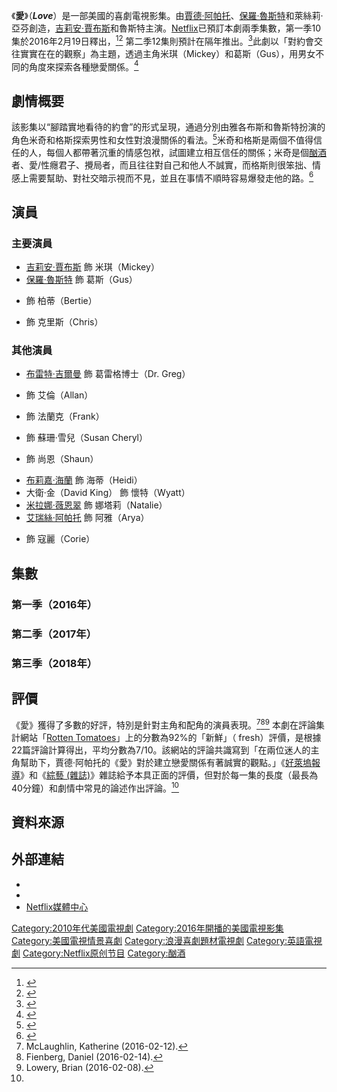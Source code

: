 {{about|美國Netflix於2016年開播的電視喜劇|其他相似主題條目|愛 (消歧義)}}
{{infobox television
 |show_name = 愛
 |eng_name = ''Love''
 |image  = 
 |caption =
 |genre = [[浪漫喜劇|浪漫喜劇]]
 |creator = {{Plainlist|
* [[賈德·阿帕托|賈德·阿帕托]]
* [[保羅·魯斯特|保羅·魯斯特]]
* 萊絲莉·亞芬
}}
 |director = 
 |starring = {{Plainlist|
* [[吉莉安·賈布斯|吉莉安·賈布斯]]
* 保羅·魯斯特
}}
 |writer = 
 |num_seasons = 3
 |num_episodes = 34
 |list_episodes = #集數
 |country = {{USA}}
 |language = [[英語|英語]]
 |runtime = 30–40分
 |camera = [[單鏡頭模式|單鏡頭模式]]
 |distributor = [[Netflix|Netflix]]
 |network = Netflix
 |executive_producer = {{Plainlist|
* 賈德·阿帕托
* 保羅·魯斯特
* 萊絲莉·亞芬
* {{link-en|布蘭特·弗瑞斯特|Brent Forrester}}
* {{link-en|迪恩·霍蘭德|Dean Holland}}
}}
 |producer = 
 |company = {{Plainlist|
* {{link-en|阿帕托製作公司|Apatow Productions}}
* [[傳奇電影公司|傳奇電視]]
}}
 |first_aired = {{Start date|2016|2|19}}
 |last_aired = {{End date|2018|3|9}}
 |picture_format =
 |release = 
 |website = https://www.netflix.com/title/80026506
 |related = 
 |台灣名稱 = 愛
 |港澳名稱 = 愛
 |新加坡名稱 = 爱·恋
 |馬來西亞名稱 = 爱·恋
}}

《'''愛'''》（'''''Love'''''）是一部美國的喜劇電視影集。由[[賈德·阿帕托|賈德·阿帕托]]、[[保羅·魯斯特|保羅·魯斯特]]和萊絲莉·亞芬創造，[[吉莉安·賈布斯|吉莉安·賈布斯]]和魯斯特主演。[[Netflix|Netflix]]已預訂本劇兩季集數，第一季10集於2016年2月19日釋出，<ref>{{Cite web|last = Malone|first = Michael|date = 4 January 2015|url = http://www.broadcastingcable.com/news/programming/apatow-comedy-love-gets-feb-19-netflix-debut/146656/|title = Apatow Comedy ‘Love’ Gets Feb. 19 Netflix Debut|publisher = ''broadcastingcable.com''|accessdate = 4 January 2015|archive-date = 2016-03-02|archive-url = https://web.archive.org/web/20160302072835/http://www.broadcastingcable.com/news/programming/apatow-comedy-love-gets-feb-19-netflix-debut/146656/|dead-url = no}}</ref><ref>{{Cite web|last1 = Petski|first1 = Denise|url = http://deadline.com/2016/01/judd-apatow-love-netflix-premiere-teaser-1201675508/|title = Judd Apatow Netflix Comedy Series ‘Love’ Gets Premiere Date — First-Look Teaser|work = [[Deadline.com|Deadline.com]]|date = January 4, 2016|accessdate = January 4, 2016|archive-date = 2016-03-08|archive-url = https://web.archive.org/web/20160308041203/http://deadline.com/2016/01/judd-apatow-love-netflix-premiere-teaser-1201675508/|dead-url = no}}</ref> 第二季12集則預計在隔年推出。<ref name="s2">{{Cite web|last = Littleton|first = Cynthia|date = 16 September 2014|url = http://variety.com/2014/digital/news/netflix-recuits-judd-apatow-handing-2-season-order-lesley-arfin-comedy-love-1201306514/|title = Netflix Recruits Judd Apatow, Handing 2-Season Order to Lesley Arfin Comedy 'Love'|publisher = ''Variety.com''|access-date = 2016-02-20|archive-date = 2014-09-19|archive-url = https://web.archive.org/web/20140919094111/http://variety.com/2014/digital/news/netflix-recuits-judd-apatow-handing-2-season-order-lesley-arfin-comedy-love-1201306514/|dead-url = no}}</ref>此劇以「對約會交往實實在在的觀察」為主題，透過主角米琪（Mickey）和葛斯（Gus），用男女不同的角度來探索各種戀愛關係。<ref>{{Cite web|last = Carlson|first = Jay|date = 31 July 2015|url = http://indierevolver.com/2015/07/31/indie-revolver-exclusive-a-synopsis-and-very-early-look-at-the-judd-apatow-created-netflix-original-series-love-starring-gillian-jacobs-and-paul-rust/|title = A Synopsis and Very Early Look at the Judd Apatow Created Netflix Original Series ‘Love’ Starring Gillian Jacobs and Paul Rust.|publisher = ''IndieRevolver.com''|access-date = 2016-02-20|archive-date = 2016-05-06|archive-url = https://web.archive.org/web/20160506011859/https://indierevolver.com/2015/07/31/indie-revolver-exclusive-a-synopsis-and-very-early-look-at-the-judd-apatow-created-netflix-original-series-love-starring-gillian-jacobs-and-paul-rust/|dead-url = no}}</ref>
== 劇情概要 ==
該影集以“腳踏實地看待的約會”的形式呈現，通過分別由雅各布斯和魯斯特扮演的角色米奇和格斯探索男性和女性對浪漫關係的看法。<ref>{{cite web|last=Carlson|first=Jay|date=31 July 2015|url=http://indierevolver.com/2015/07/31/indie-revolver-exclusive-a-synopsis-and-very-early-look-at-the-judd-apatow-created-netflix-original-series-love-starring-gillian-jacobs-and-paul-rust/|title=A Synopsis and Very Early Look at the Judd Apatow Created Netflix Original Series 'Love' Starring Gillian Jacobs and Paul Rust|publisher=IndieRevolver.com|access-date=23 September 2015|archive-date=6 May 2016|archive-url=https://web.archive.org/web/20160506011859/https://indierevolver.com/2015/07/31/indie-revolver-exclusive-a-synopsis-and-very-early-look-at-the-judd-apatow-created-netflix-original-series-love-starring-gillian-jacobs-and-paul-rust/|url-status=live}}</ref>米奇和格斯是兩個不值得信任的人，每個人都帶著沉重的情感包袱，試圖建立相互信任的關係；米奇是個[[酗酒|酗酒]]者、愛/性癮君子、攪局者，而且往往對自己和他人不誠實，而格斯則很笨拙、情感上需要幫助、對社交暗示視而不見，並且在事情不順時容易爆發走他的路。<ref>{{cite web|url=https://www.vulture.com/2018/03/love-series-finale-discussed.html|title='Love' Netflix Finale: What Happens to Mickey and Gus?|first=Jen|last=Chaney|date=16 March 2018|work=Vulture|access-date=11 August 2020|archive-date=3 August 2020|archive-url=https://web.archive.org/web/20200803090717/https://www.vulture.com/2018/03/love-series-finale-discussed.html|url-status=live}}</ref>

==演員==
=== 主要演員 ===
* [[吉莉安·賈布斯|吉莉安·賈布斯]] 飾 米琪（Mickey）
* [[保羅·魯斯特|保羅·魯斯特]] 飾 葛斯（Gus）
* {{link-en|克勞蒂亞·歐朵赫緹|Claudia O'Doherty}} 飾 柏蒂（Bertie）
* {{link-en|克里斯·威泰斯克|Chris Witaske}} 飾 克里斯（Chris）

=== 其他演員 ===
* [[布雷特·吉爾曼|布雷特·吉爾曼]] 飾 葛雷格博士（Dr. Greg）
* {{link-en|戴夫·阿倫|Dave Allen}} 飾 艾倫（Allan）
* {{link-en|史蒂夫・巴農斯|Steve Bannos}} 飾 法蘭克（Frank）
* {{link-en|翠西·索姆斯|Tracie Thoms}} 飾 蘇珊·雪兒（Susan Cheryl）
* {{link-en|珊多兒·克萊瑞特|Chantal Claret}} 飾 尚恩（Shaun）
* [[布莉嘉·海蘭|布莉嘉·海蘭]] 飾 海蒂（Heidi）
* 大衛·金（David King） 飾 懷特（Wyatt）
* [[米拉娜·薇恩翠|米拉娜·薇恩翠]] 飾 娜塔莉（Natalie）
* [[艾瑞絲·阿帕托|艾瑞絲·阿帕托]] 飾 阿雅（Arya）
* {{link-en|查琳·李|Charlene Yi}} 飾 寇麗（Corie）

== 集數 ==
<onlyinclude>
{{Series overview
|released=y
|allreleased=y
|color1=#B11412
|link1=#第一季（2016年）
|episodes1=10
|start1={{Start date|2016|2|19}}
|color2=#B0C4DE
|link2=#第二季（2017年）
|episodes2=12
|start2={{Start date|2017|3|10}}
|color3=#F6BAC4
|link3=#第三季（2018年）
|episodes3=12
|start3={{Start date|2018|3|9}}}}</onlyinclude>


=== 第一季（2016年） ===
{{Episode table |background=#B11412 |overall= |title= |director= |writer= |airdate= |release=y |episodes=
{{Episode list
| EpisodeNumber = 1
| Title = 初見
| AltTitle   = It Begins
| DirectedBy = {{link-en|迪恩·霍蘭德|Dean Holland}}
| WrittenBy = [[賈德·阿帕托|賈德·阿帕托]]、萊絲莉·亞芬、[[保羅·魯斯特|保羅·魯斯特]]
| OriginalAirDate = {{Start date|2016|2|19}}
| ShortSummary = 米琪和格斯各自和前任對象難堪的分手了。正當兩人還在療傷之際，米琪在教會大鬧一場，格斯則栽入混亂的豔遇。
| LineColor = B11412
}}
{{Episode list
| EpisodeNumber = 2
| Title = 漫長的一天
| AltTitle   =One Long Day
| DirectedBy = 迪恩·霍蘭德
| WrittenBy = 萊絲莉·亞芬、保羅·魯斯特、{{link-en|布蘭特·弗瑞斯特|Brent Forrester}}
| OriginalAirDate = {{Start date|2016|2|19}}
| ShortSummary = 格斯挺身而出，幫米琪脫困後，兩人就在洛杉磯街頭展開一場離奇的長征冒險之旅。
| LineColor = B11412
}}

{{Episode list
| EpisodeNumber = 3
| Title = 考試通過
| AltTitle   =Tested
| DirectedBy = [[約翰·斯萊特瑞|約翰·斯萊特瑞]]
| WrittenBy = 賈德·阿帕托、保羅·魯斯特
| OriginalAirDate = {{Start date|2016|2|19}}
| ShortSummary = 格斯在職場碰上一道不成則敗的難題。米琪與老闆的互動，則充滿危險的新變數。
| LineColor = B11412
}}
{{Episode list
| EpisodeNumber = 4
| Title = 派對
| AltTitle   =Party in the Hills
| DirectedBy = 約翰·斯萊特瑞
| WrittenBy = 亞歷山卓·瑞許菲德
| OriginalAirDate = {{Start date|2016|2|19}}
| ShortSummary = 米琪邀請格斯參加一場派對，卻得在派對上面對不堪的過去，導致局面一團混亂且多災多難。
| LineColor = B11412
}}
{{Episode list
| EpisodeNumber = 5
| Title = 約會
| AltTitle   =The Date
| DirectedBy = {{link-en|瑪姬·凱莉|Maggie Carey}}
| WrittenBy = 賈德·阿帕托、保羅·魯斯特
| OriginalAirDate = {{Start date|2016|2|19}}
| ShortSummary = 米琪努力讓生活回到正軌，格斯和博蒂約會時的誇張行為，則讓人捧腹大笑。
| LineColor = B11412
}}
{{Episode list
| EpisodeNumber = 6
| Title = 安迪
| AltTitle   =Andy
| DirectedBy = [[喬·斯萬伯格|喬·斯萬伯格]]
| WrittenBy = 戴夫·金
| OriginalAirDate = {{Start date|2016|2|19}}
| ShortSummary = 重拾信心的格斯，總能讓片場的人忍不住多看他幾眼。米琪則在廣播電台度過煩人的一天，因此焦躁不已。
| LineColor = B11412
}}
{{Episode list
| EpisodeNumber = 7
| Title = 魔術
| AltTitle   =Magic
| DirectedBy = [[史蒂夫·布西密|史蒂夫·布西密]]
| WrittenBy = 萊絲莉·亞芬
| OriginalAirDate = {{Start date|2016|2|19}}
| ShortSummary = 格斯展開行動，要讓米琪在兩人的第一場正式約會中，馬上為他神魂顛倒，可惜計畫趕不上變化。
| LineColor = B11412
}}
{{Episode list
| EpisodeNumber = 8
| Title = 片尾主題曲
| AltTitle   =Closing Title Song
| DirectedBy = {{link-en|麥可·休瓦特|Michael Showalter}}
| WrittenBy = 阿里·瓦勒
| OriginalAirDate = {{Start date|2016|2|19}}
| ShortSummary = 格斯展開行動，要讓米琪在兩人的第一場正式約會中，馬上為他神魂顛倒，可惜計畫趕不上變化。
| LineColor = B11412
}}
{{Episode list
| EpisodeNumber = 9
| Title = 劇本朗讀
| AltTitle   =The Table Read
| DirectedBy = 迪恩·霍蘭德
| WrittenBy = 布蘭特·弗瑞斯特
| OriginalAirDate = {{Start date|2016|2|19}}
| ShortSummary = 格斯在工作時得知令人振奮的消息，但米琪出奇不意地造訪，卻讓這天急速朝另一個方向發展。
| LineColor = B11412
}}
{{Episode list
| EpisodeNumber = 10
| Title = 開始的結束
| AltTitle   =The End of the Beginning
| DirectedBy = 迪恩·霍蘭德
| WrittenBy = 賈德·阿帕托、萊絲莉·亞芬、保羅·魯斯特
| OriginalAirDate = {{Start date|2016|2|19}}
| ShortSummary = 格斯嚐到編劇工作的酸甜苦辣，碰到的問題卻有如排山倒海而來。與此同時，一場新的危機將米琪推向崩潰邊緣。
| LineColor = B11412
}}
}}

=== 第二季（2017年）===
{{Episode table |background=#B0C4DE |overall= |title= |director= |writer= |airdate= |release=y |episodes=
{{Episode list
| EpisodeNumber = 1
| Title = 封鎖
| AltTitle   =On Lockdown
| DirectedBy = {{link-en|迪恩·霍蘭德|Dean Holland}}
| WrittenBy = [[賈德·阿帕托|賈德·阿帕托]]、萊絲莉·亞芬、[[保羅·魯斯特|保羅·魯斯特]]
| OriginalAirDate = {{Start date|2017|3|10}}
| ShortSummary = 對格斯全盤托出後，米琪想回家紓壓。然而，事情出現令人意外的轉折，以致兩人直至深夜還在外未歸。　
 |LineColor       = #B0C4DE
}}
{{Episode list
| EpisodeNumber = 2
| Title = 好友之夜
| AltTitle   =Friends Night Out
| DirectedBy = 迪恩·霍蘭德
| WrittenBy = {{link-en|布蘭特·弗瑞斯特|Brent Forrester}}、亞歷山德拉·魯斯菲爾德
| OriginalAirDate = {{Start date|2017|3|10}}
| ShortSummary = 格斯與男性友人前往酒吧，焦躁不安的米琪則在情侶成群的晚餐派對惹出麻煩。
 |LineColor       = #B0C4DE
}}

{{Episode list
| EpisodeNumber = 3
| Title = 熟睡之時
| AltTitle   =While You Were Sleeping
| DirectedBy = {{link-en|瑪姬·凱莉|Maggie Carey}}
| WrittenBy = {{link-en|戴夫·金|Dave King}}
| OriginalAirDate = {{Start date|2017|3|10}}
| ShortSummary = 米琪設法幫工作夥伴楚曼脫離棘手處境，拍片現場的一起意外則讓《維奇塔》的演員和幕後人員慌了手腳。
 |LineColor       = #B0C4DE
}}
{{Episode list
| EpisodeNumber = 4
| Title = 迷幻蘑菇
| AltTitle   =Shrooms
| DirectedBy = {{link-en|瑪姬·凱莉|Maggie Carey}}
| WrittenBy = {{link-en|戴夫·金|Dave King}} 、 [[保羅·魯斯特|保羅·魯斯特]]
| OriginalAirDate = {{Start date|2017|3|10}}
| ShortSummary = 米琪說服格斯、博蒂和藍迪試用她剩下的迷幻蘑菇，原本平靜的一晚頓時變得迷離恍惚。
 |LineColor       = #B0C4DE
}}
{{Episode list
| EpisodeNumber = 5
| Title = 一天
| AltTitle   =A Day
| DirectedBy = {{link-en|琳恩·薛爾頓|Lynn Shelton}}
| WrittenBy = 梅森·弗林克
| OriginalAirDate = {{Start date|2017|3|10}}
| ShortSummary = 米琪和格斯在一場隨興冒險中敞開心房，暢談過往，同時開始放下心中恐懼。
 |LineColor       = #B0C4DE
}}
{{Episode list
| EpisodeNumber = 6
| Title = 強制暫歇
| AltTitle   =Forced Hiatus
| DirectedBy = [[約翰·斯拉特里|約翰·斯拉特里]]
| WrittenBy = {{link-en|瑞貝卡·愛多曼|Rebecca Addelman}}
| OriginalAirDate = {{Start date|2017|3|10}}
| ShortSummary = 《維奇塔》拍片現場出現大新聞，將格斯捲入有關阿雅未來發展的家庭紛爭。米琪開始懷疑藍迪的動機。
 |LineColor       = #B0C4DE
}}
{{Episode list
| EpisodeNumber = 7
| Title = 工作派對
| AltTitle   =The Work Party
| DirectedBy = {{link-en|布蘭特·弗瑞斯特|Brent Forrester}}
| WrittenBy = {{link-en|布蘭特·弗瑞斯特|Brent Forrester}}、亞歷山德拉·魯斯菲爾德
| OriginalAirDate = {{Start date|2017|3|10}}
| ShortSummary = 米琪在廣播電台的派對上與公司新老闆攀關係，格斯則意外與葛雷格博士成為朋友。
 |LineColor       = #B0C4DE
}}
{{Episode list
| EpisodeNumber = 8
| Title = 馬帝多布斯
| AltTitle   =Marty Dobbs
| DirectedBy = {{link-en|琳恩·薛爾頓|Lynn Shelton}}
| WrittenBy = {{link-en|瑞貝卡·愛多曼|Rebecca Addelman}}、阿里·瓦勒
| OriginalAirDate = {{Start date|2017|3|10}}
| ShortSummary = 格斯與米琪和她父親一同出遊，卻很快發現，這對父女之間的關係比她之前透露的還複雜。
 |LineColor       = #B0C4DE
}}
{{Episode list
| EpisodeNumber = 9
| Title = 臨時管家
| AltTitle   =Housesitting
| DirectedBy = 迪恩·霍蘭德
| WrittenBy = [[賈德·阿帕托|賈德·阿帕托]]、[[保羅·魯斯特|保羅·魯斯特]]
| OriginalAirDate = {{Start date|2017|3|10}}
| ShortSummary = 格斯和米琪幫朋友的別墅看家，還在此舉辦《維奇塔》觀賞派對。然而，逐漸醞釀的衝突恐將破壞眾人興致。
 |LineColor       = #B0C4DE
}}
{{Episode list
| EpisodeNumber = 10
| Title = 自由已逝
| AltTitle   =Liberty Down
| DirectedBy = 迪恩·霍蘭德
| WrittenBy = {{link-en|戴夫·金|Dave King}}、阿里·瓦勒
| OriginalAirDate = {{Start date|2017|3|10}}
| ShortSummary = 格斯前往阿雅的動作片拍攝現場，米琪則在職場上投入一項大型專案，兩人的感情出現了新裂痕。
 |LineColor       = #B0C4DE
}}
{{Episode list
| EpisodeNumber = 11
| Title = 遠距
| AltTitle   =The Long D
| DirectedBy = [[喬·斯萬伯格|喬·斯萬伯格]]
| WrittenBy = {{link-en|布蘭特·弗瑞斯特|Brent Forrester}} 、阿里·瓦勒
| OriginalAirDate = {{Start date|2017|3|10}}
| ShortSummary = 米琪與前任男友交流，格斯則竭力與電影導演修復關係。博蒂吐露一樁真相。
 |LineColor       = #B0C4DE
}}
{{Episode list
| EpisodeNumber = 12
| Title = 回家
| AltTitle   =Back in Town
| DirectedBy = [[喬·斯萬伯格|喬·斯萬伯格]]
| WrittenBy = [[賈德·阿帕托|賈德·阿帕托]]、[[保羅·魯斯特|保羅·魯斯特]]
| OriginalAirDate = {{Start date|2017|3|10}}
| ShortSummary = 格斯返家後，米琪意識到她必須做出決定，但嘗試釐清她的感情生活卻僅讓情況更為混亂。
 |LineColor       = #B0C4DE
}}
}}

=== 第三季（2018年）===
{{Episode table |background=#F6BAC4 |overall= |title= |director= |writer= |airdate= |release=y |episodes=
{{Episode list
| EpisodeNumber = 1
| Title = 棕櫚泉度小假
| AltTitle   =Palm Springs Getaway
| DirectedBy = {{link-en|麥可·休瓦特|Michael Showalter}}
| WrittenBy = [[賈德·阿帕托|賈德·阿帕托]]、{{link-en|戴夫·金|Dave King}}、[[保羅·魯斯特|保羅·魯斯特]]
| OriginalAirDate = {{Start date|2018|3|9}}
| ShortSummary = 藍迪逼迫米琪、格斯、博蒂跟他，兩對情侶一起去他親戚的豪華棕櫚泉別墅歡度週末。但結果屋子卻跟說好的完全不同。
 |LineColor       = #F6BAC4
}}
{{Episode list
| EpisodeNumber = 2
| Title = 贏家與輸家
| AltTitle   =Winners and Losers
| DirectedBy = {{link-en|麥可·休瓦特|Michael Showalter}}
| WrittenBy = [[賈德·阿帕托|賈德·阿帕托]]、[[保羅·魯斯特|保羅·魯斯特]]
| OriginalAirDate = {{Start date|2018|3|9}}
| ShortSummary = 米琪的工作運亨通，好消息層出不窮。另一方面，格斯試圖在氣氛緊繃的《維奇塔》片場散播歡樂氛圍，成效卻令人洩氣。
 |LineColor       = #F6BAC4
}}

{{Episode list
| EpisodeNumber = 3
| Title = 阿雅與葛雷格
| AltTitle   =Arya and Greg
| DirectedBy = [[賈德·阿帕托|賈德·阿帕托]]
| WrittenBy = [[賈德·阿帕托|賈德·阿帕托]]、{{link-en|布蘭特·弗瑞斯特|Brent Forrester}}、{{link-en|瑞貝卡·愛多曼|Rebecca Addelman}}
| OriginalAirDate = {{Start date|2018|3|9}}
| ShortSummary = 格斯幫壓力爆表的阿雅為一場重要的戲做準備，米琪則試圖挽救葛雷格博士多災多難的簽書會。
 |LineColor       = #F6BAC4
}}
{{Episode list
| EpisodeNumber = 4
| Title = 我病了
| AltTitle   =I'm Sick
| DirectedBy = [[亞歷克斯·卡普夫斯基|亞歷克斯·卡普夫斯基]]
| WrittenBy = 馬克斯·布羅克曼、傑森·基姆
| OriginalAirDate = {{Start date|2018|3|9}}
| ShortSummary = 格斯正準備出門和朋友去參加恐怖片拍攝地點之旅，米琪卻在這時病倒了。格斯意識到他面臨的是一場戀情大考驗。
 |LineColor       = #F6BAC4
}}
{{Episode list
| EpisodeNumber = 5
| Title = 博蒂的生日
| AltTitle   =Bertie's Birthday
| DirectedBy = {{link-en|珍妮札・布拉沃|Janicza Bravo}}
| WrittenBy = 亞歷山德拉·魯斯菲爾德、阿里·瓦勒
| OriginalAirDate = {{Start date|2018|3|9}}
| ShortSummary = 博蒂在美國度過的頭個生日有個令人失望的開端，但後來和一名志同道合的朋友度過了精彩充實的洛杉磯冒險之旅。
 |LineColor       = #F6BAC4
}}
{{Episode list
| EpisodeNumber = 6
| Title = 執導筒
| AltTitle   =Directing
| DirectedBy = 萊恩·麥克菲爾
| WrittenBy = 馬克斯·布羅克曼、亞歷山德拉·魯斯菲爾德
| OriginalAirDate = {{Start date|2018|3|9}}
| ShortSummary = 格斯的電影開拍，他卻難以讓演員和工作人員專心工作。米琪準備證明給一名老友看她已徹底改頭換面。
 |LineColor       = #F6BAC4
}}
{{Episode list
| EpisodeNumber = 7
| Title = 大學時代朋友莎拉
| AltTitle   =Sarah from College
| DirectedBy = 邁克爾·立文
| WrittenBy = [[賈德·阿帕托|賈德·阿帕托]]、[[保羅·魯斯特|保羅·魯斯特]]
| OriginalAirDate = {{Start date|2018|3|9}}
| ShortSummary = 格斯在一場婚禮上撞見前女友，米琪意識到她對格斯的過去其實不甚了解。
 |LineColor       = #F6BAC4
}}
{{Episode list
| EpisodeNumber = 8
| Title = 特技秀
| AltTitle   =Stunt Show
| DirectedBy = 萊恩·麥克菲爾
| WrittenBy = {{link-en|戴夫·金|Dave King}}、阿里·瓦勒
| OriginalAirDate = {{Start date|2018|3|9}}
| ShortSummary = 一場特技試鏡激勵克里斯和博蒂再度聯絡。葛雷格博士懇求在史黛拉的節目中演出，而格斯請阿雅幫他一個忙。
 |LineColor       = #F6BAC4
}}
{{Episode list
| EpisodeNumber = 9
| Title = 你是我的經典老爺車
| AltTitle   =You're My Gran Torino
| DirectedBy = {{link-en|琳恩·薛爾頓|Lynn Shelton}}
| WrittenBy = 馬克斯·布羅克曼、阿里·瓦勒
| OriginalAirDate = {{Start date|2018|3|9}}
| ShortSummary = 格斯為樂團的首場演出及南達科他州老家之旅作準備；米琪考慮是否是時候見見庫克山一家。
 |LineColor       = #F6BAC4
}}
{{Episode list
| EpisodeNumber = 10
| Title = 庫克山一家
| AltTitle   =The Cruikshanks
| DirectedBy = {{link-en|妮莎·嘉娜卓|Nisha Ganatra}}
| WrittenBy = {{link-en|布蘭特·弗瑞斯特|Brent Forrester}}、[[保羅·魯斯特|保羅·魯斯特]]
| OriginalAirDate = {{Start date|2018|3|9}}
| ShortSummary = 回到充滿槍支、沙包遊戲和酸黃瓜捲的家鄉，格斯在感情中犯下重大的失誤。一場水管堵塞災難讓博蒂陷入尷尬處境。
 |LineColor       = #F6BAC4
}}
{{Episode list
| EpisodeNumber = 11
| Title = 週年派對
| AltTitle   =Anniversary Party
| DirectedBy = {{link-en|布蘭特·弗瑞斯特|Brent Forrester}}
| WrittenBy = 亞歷山德拉·魯斯菲爾德、[[保羅·魯斯特|保羅·魯斯特]]
| OriginalAirDate = {{Start date|2018|3|9}}
| ShortSummary = 格斯奮力阻止米琪在他父母的派對前先行離去。但一天下來，卻只揭露出更多讓他困窘的過去。
 |LineColor       = #F6BAC4
}}
{{Episode list
| EpisodeNumber = 12
| Title = 卡塔利娜
| AltTitle   =Catalina
| DirectedBy = {{link-en|琳恩·薛爾頓|Lynn Shelton}}
| WrittenBy = [[賈德·阿帕托|賈德·阿帕托]]、{{link-en|戴夫·金|Dave King}}、[[保羅·魯斯特|保羅·魯斯特]]
| OriginalAirDate = {{Start date|2018|3|9}}
| ShortSummary = 米琪和格斯認真思考他倆的未來之際，一次臨時起意的卡塔利娜島之旅將他們形形色色的朋友都聚在了一起。
 |LineColor       = #F6BAC4
}}
}}

== 評價 ==
《愛》獲得了多數的好評，特別是針對主角和配角的演員表現。<ref>McLaughlin, Katherine (2016-02-12).  </ref><ref name="THR1">Fienberg, Daniel (2016-02-14).  </ref><ref name="variety1">Lowery, Brian (2016-02-08).  </ref> 本劇在評論集計網站「[[爛番茄|Rotten Tomatoes]]」上的分數為92%的「新鮮」（ fresh）評價，是根據22篇評論計算得出，平均分數為7/10。該網站的評論共識寫到「在兩位迷人的主角幫助下，賈德·阿帕托的《愛》對於建立戀愛關係有著誠實的觀點。」《[[好萊塢報導|好萊塢報導]]》和《[[綜藝_(雜誌)|綜藝 (雜誌)]]》雜誌給予本具正面的評價，但對於每一集的長度（最長為40分鐘）和劇情中常見的論述作出評論。<ref name="variety1"/>

== 資料來源 ==
{{Reflist|30em}}

== 外部連結 ==
* {{Official|https://www.netflix.com/title/80026506}}
* {{Imdb title|4061080|愛}}
* [https://media.netflix.com/zh_tw/only-on-netflix/4869 Netflix媒體中心] {{Wayback|url=https://media.netflix.com/zh_tw/only-on-netflix/4869 |date=20160308013741 }}{{zh-tw}}

{{Netflix former}}
{{賈德·阿帕托}}
{{DEFAULTSORT:Love (TV series)}}
[[Category:2010年代美國電視劇|Category:2010年代美國電視劇]]
[[Category:2016年開播的美國電視影集|Category:2016年開播的美國電視影集]]
[[Category:美國電視情景喜劇|Category:美國電視情景喜劇]]
[[Category:浪漫喜劇題材電視劇|Category:浪漫喜劇題材電視劇]]
[[Category:英語電視劇|Category:英語電視劇]]
[[Category:Netflix原创节目|Category:Netflix原创节目]]
[[Category:酗酒|Category:酗酒]]